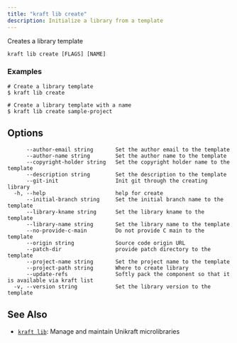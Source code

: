 ```yaml
---
title: "kraft lib create"
description: Initialize a library from a template
---
```


Creates a library template


```
kraft lib create [FLAGS] [NAME]
```

### Examples

```
# Create a library template
$ kraft lib create

# Create a library template with a name
$ kraft lib create sample-project

```

## Options

```
      --author-email string       Set the author email to the template
      --author-name string        Set the author name to the template
      --copyright-holder string   Set the copyright holder name to the template
      --description string        Set the description to the template
      --git-init                  Init git through the creating library
  -h, --help                      help for create
      --initial-branch string     Set the initial branch name to the template
      --library-kname string      Set the library kname to the template
      --library-name string       Set the library name to the template
      --no-provide-c-main         Do not provide C main to the template
      --origin string             Source code origin URL
      --patch-dir                 provide patch directory to the template
      --project-name string       Set the project name to the template
      --project-path string       Where to create library
      --update-refs               Softly pack the component so that it is available via kraft list
  -v, --version string            Set the library version to the template
```

## See Also

* [`kraft lib`](/docs/cli/reference/kraft/lib): Manage and maintain Unikraft microlibraries


